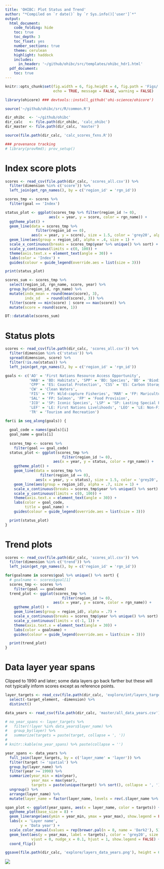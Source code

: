```yaml
---
title: 'OHIBC: Plot Status and Trend'
author: "*Compiled on `r date()` by `r Sys.info()['user']`*"
output:
  html_document:
    code_folding: hide
    toc: true
    toc_depth: 3
    toc_float: yes
    number_sections: true
    theme: cerulean
    highlight: haddock
    includes:
      in_header: '~/github/ohibc/src/templates/ohibc_hdr1.html'
  pdf_document:
    toc: true
---
```


``` r

knitr::opts_chunk$set(fig.width = 6, fig.height = 4, fig.path = 'Figs/',
                      echo = TRUE, message = FALSE, warning = FALSE)

library(ohicore) ### devtools::install_github('ohi-science/ohicore')

source('~/github/ohibc/src/R/common.R')

dir_ohibc  <- '~/github/ohibc'
dir_calc   <- file.path(dir_ohibc, 'calc_ohibc')
dir_master <- file.path(dir_calc, 'master')

source(file.path(dir_calc, 'calc_scores_fxns.R'))

### provenance tracking
# library(provRmd); prov_setup()

```

# Index score plots

``` r

scores <- read_csv(file.path(dir_calc, 'scores_all.csv')) %>%
  filter(dimension %in% c('score')) %>%
  left_join(get_rgn_names(), by = c('region_id' = 'rgn_id'))

scores_tmp <- scores %>%
  filter(goal == 'Index')

status_plot <- ggplot(scores_tmp %>% filter(region_id != 0), 
                    aes(x = year, y = score, color = rgn_name)) +
  ggtheme_plot() +
  geom_line(data = scores_tmp %>% 
              filter(region_id == 0), 
            aes(x = year, y = score), size = 1.5, color = 'grey20', alpha = .8) +
  geom_line(aes(group = region_id), alpha = .4, size = 1) +
  scale_x_continuous(breaks = scores_tmp$year %>% unique() %>% sort) +
  scale_y_continuous(limits = c(0, 100)) +
  theme(axis.text.x = element_text(angle = 30)) +
  labs(color = 'Index') +
  guides(colour = guide_legend(override.aes = list(size = 3)))

print(status_plot)

scores_sum <- scores_tmp %>%
  select(region_id, rgn_name, score, year) %>%
  group_by(region_id, rgn_name) %>%
  mutate(indx_mean = round(mean(score), 3), 
         indx_sd   = round(sd(score), 3)) %>%
  filter(score == min(score) | score == max(score)) %>%
  mutate(score = round(score, 1))

DT::datatable(scores_sum)

```

# Status plots

``` r

scores <- read_csv(file.path(dir_calc, 'scores_all.csv')) %>%
  filter(dimension %in% c('status')) %>%
  spread(dimension, score) %>%
  filter(!is.na(status)) %>%
  left_join(get_rgn_names(), by = c('region_id' = 'rgn_id'))

goals <- c('AO' = 'First Nations Resource Access Opportunity',
           'HAB' = 'BD: Habitats', 'SPP' = 'BD: Species', 'BD' = 'Biodiversity', 
           'CPP' = 'ES: Coastal Protection', 'CSS' = 'ES: Carbon Storage', 'ES' = 'Ecosystem Services', 
           'CW' = 'Clean Waters',  
           'FIS' = 'FP: Wild-capture Fisheries', 'MAR' = 'FP: Mariculture', 
           'SAL' = 'FP: Salmon', 'FP' = 'Food Provision',
           'ICO' = 'SP: Iconic Species', 'LSP' = 'SP: Lasting Special Places', 'SP' = 'Sense of Place', 
           'LEF' = 'LE: First Nations Livelihoods', 'LEO' = 'LE: Non-First Nations Livelihoods', 'LE' = 'Livelihoods', 
           'TR' = 'Tourism and Recreation')

for(i in seq_along(goals)) {
  
  goal_code = names(goals)[i]
  goal_name = goals[i]
  
  scores_tmp <- scores %>%
    filter(goal == goal_code)
  status_plot <- ggplot(scores_tmp %>% 
                          filter(region_id != 0), 
                      aes(x = year, y = status, color = rgn_name)) +
    ggtheme_plot() +
    geom_line(data = scores_tmp %>% 
                filter(region_id == 0), 
              aes(x = year, y = status), size = 1.5, color = 'grey20', alpha = .8) +
    geom_line(aes(group = region_id), alpha = .7, size = 1) +
    scale_x_continuous(breaks = scores_tmp$year %>% unique() %>% sort) +
    scale_y_continuous(limits = c(0, 100)) +
    theme(axis.text.x = element_text(angle = 30)) +
    labs(color = goal_code,
         title = goal_name) +
    guides(colour = guide_legend(override.aes = list(size = 3)))

  print(status_plot)
}


```

# Trend plots

``` r

scores <- read_csv(file.path(dir_calc, 'scores_all.csv')) %>%
  filter(dimension %in% c('trend')) %>%
  left_join(get_rgn_names(), by = c('region_id' = 'rgn_id'))

for(goalname in scores$goal %>% unique() %>% sort) {
  # goalname <- scores$goal[1]
  scores_tmp <- scores %>%
    filter(goal == goalname)
  trend_plot <- ggplot(scores_tmp %>% 
                          filter(region_id != 0), 
                      aes(x = year, y = score, color = rgn_name)) +
    ggtheme_plot() +
    geom_line(aes(group = region_id), alpha = .7) +
    scale_x_continuous(breaks = scores_tmp$year %>% unique() %>% sort) +
    scale_y_continuous(limits = c(-1, 1)) +
    theme(axis.text.x = element_text(angle = 30)) +
    labs(color = goalname) +
    guides(colour = guide_legend(override.aes = list(size = 3)))

  print(trend_plot)
}

```


# Data layer year spans

Clipped to 1990 and later; some data layers go back farther but these will not typically inform scores except as reference points.

``` r

layer_targets <- read_csv(file.path(dir_calc, 'explore/int/layers_targets_master.csv')) %>%
  select(-target_element, -dimension) %>%
  distinct()

data_years <- read_csv(file.path(dir_calc, 'master/all_data_years.csv'))

# no_year_spans <- layer_targets %>% 
#   filter(!layer %in% data_years$layer_name) %>%
#   group_by(layer) %>%
#   summarize(targets = paste(target, collapse = ', '))
# 
# knitr::kable(no_year_spans) %>% paste(collapse = '')

year_spans <- data_years %>%
  full_join(layer_targets, by = c('layer_name' = 'layer')) %>%
  filter(target != 'spatial') %>%
  group_by(layer_name) %>%
  filter(year >= 1990) %>%
  summarize(year_min = min(year),
            year_max = max(year),
            targets = paste(unique(target) %>% sort(), collapse = ', ')) %>%
  ungroup() %>%
  arrange(layer_name) %>%
  mutate(layer_name = factor(layer_name, levels = rev(.$layer_name %>% unique), ordered = TRUE))

span_plot <- ggplot(year_spans, aes(x = layer_name, color = targets)) +
  ggtheme_plot(base_size = 8) +
  geom_linerange(aes(ymin = year_min, ymax = year_max), show.legend = FALSE) +
  labs(x = 'Layer name',
       y = 'Data year') +
  scale_color_manual(values = rep(brewer.pal(n = 8, name = 'Dark2'), 5)) +
  geom_text(aes(y = year_max, label = targets), color = 'grey20', size = 1.6, 
            vjust = 0, nudge_x = 0.1, hjust = 1, show.legend = FALSE) +
  coord_flip()

ggsave(file.path(dir_calc, 'explore/layers_data_years.png'), height = 6, width = 5)

```

![](layers_data_years.png)

